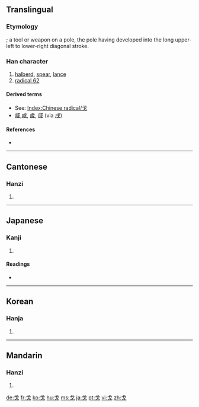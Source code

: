 ==Translingual==
{{Han stroke|[[Image:戈-torder.gif]]<br>Traditional stroke order<br>[[Image:戈-order.gif]]<br>Modern stroke order}}
===Etymology===
{{liushu|i}}; a tool or weapon on a pole, the pole having developed into the long upper-left to lower-right diagonal stroke.

===Han character===
{{Han char|rn=62|rad=戈|as=00|sn=4|four=5300<sub>0</sub>|canj=戈 (I)}}

# [[halberd]], [[spear]], [[lance]]
# [[Index:Chinese radical/戈|radical 62]]

====Derived terms====
* See: [[Index:Chinese radical/戈]]
* [[威]],[[ 咸]], [[歲]], [[烕]] (via [[戌]])

====References====
* {{Han ref|kx=0411.010|dkj=11530|dj=0752.050|hdz=21397.010|uh=6208|ud=25096|bh=A4E0|bd=42208}}

----

==Cantonese==

===Hanzi===
{{yue-hanzi|jyut=|y=gwo1}}

# {{defn|Cantonese}}

----

==Japanese==

===Kanji===
{{ja-kanji|grade=|rs=戈00}}

# {{defn|Japanese}}

====Readings====
* {{ja-readings|on=[[か]] (ka)|kun=[[ほこ]] (hoko)}}

----

==Korean==

===Hanja===
{{ko-hanja|hangeul=과|eumhun=|rv=gwa|mr=kwa|y=kwa}}

# {{defn|Korean}}

----

==Mandarin==

===Hanzi===
{{cmn-hanzi|pin=[[gē]] ([[ge1]]), [[hū]] ([[hu1]]), [[huī]] ([[hui1]]), [[xī]] ([[xi1]])|wg=ko<sup>1</sup>, hu<sup>1</sup>, hui<sup>1</sup>, hsi<sup>1</sup>}}

# {{defn|Mandarin}}

[[de:戈]]
[[fr:戈]]
[[ko:戈]]
[[hu:戈]]
[[ms:戈]]
[[ja:戈]]
[[pt:戈]]
[[vi:戈]]
[[zh:戈]]